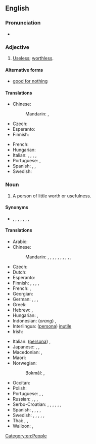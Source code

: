 {{also|good for nothing}}
==English==

===Pronunciation===
* {{audio|en-us-good-for-nothing.ogg|Audio (US)|lang=en}}

===Adjective===
{{en-adj|-}}

# {{lb|en|idiomatic}} [[useless|Useless]]; [[worthless]].

====Alternative forms====
* [[good for nothing]]

====Translations====
{{trans-top|useless, worthless}}
* Chinese:
*: Mandarin: {{t+|cmn|沒用}}, {{t+|cmn|没用|tr=méiyòng}}
* Czech: {{t+|cs|budižkničemu}}
* Esperanto: {{t|eo|sentaŭga}}
* Finnish: {{t+|fi|kelvoton}}
{{trans-mid}}
* French: {{t+|fr|bon à rien|m}}
* Hungarian: {{t+|hu|haszontalan}}
* Italian: {{t+|it|fannullone|m}}, {{t|it|buono a nulla|m}}, {{t+|it|pigro|m}}, {{t+|it|sfaccendato|m}}, {{t+|it|indolente|m}}
* Portuguese: {{t+|pt|inútil}}, {{t+|pt|imprestável}}
* Spanish: {{t|es|inútil}}, {{t|es|bueno para nada|m}}, {{t|es|buena para nada|f}}
* Swedish: {{t+|sv|oduglig}}
{{trans-bottom}}

===Noun===
{{en-noun|head=[[good]]-[[for]]-[[nothing]]}}

# A person of little worth or usefulness.

====Synonyms====
* {{l|en|ne'er-do-well}}, {{l|en|no-account}}, {{l|en|no-good}}, {{l|en|no-mark}}, {{l|en|nonentity}}, {{l|en|cipher}}, {{l|en|do-nothing}}, {{l|en|faineant}}

====Translations====
{{trans-top|person of little worth or usefulness}}
* Arabic: {{t-needed|ar}}
* Chinese:
*: Mandarin: {{t+|cmn|一無是處|sc=Hani}}, {{t+|cmn|一无是处|tr=yīwúshìchù|sc=Hani}}, {{t+|cmn|不稂不莠|tr=bùlángbùyǒu|sc=Hani}}, {{t+|cmn|窩囊|sc=Hani}}, {{t+|cmn|窝囊|tr=wōnang|sc=Hani}}, {{t+|cmn|沒出息|sc=Hani}}, {{t+|cmn|没出息|tr=méi chūxi|sc=Hani}}, {{t|cmn|玩兒鬧|sc=Hani}}, {{t|cmn|玩儿闹|tr=wánrnào|sc=Hani}}, {{t|cmn|不是東西|sc=Hani}}, {{t|cmn|不是东西|tr=bù shì dōngxi|sc=Hani}}
* Czech: {{t+|cs|budižkničemu|m}}
* Dutch: {{t+|nl|nietsnut|m|f}}
* Esperanto: {{t|eo|sentaŭgulo}}
* Finnish: {{t+|fi|nolla}}, {{t+|fi|hulttio}}, {{t|fi|hanttapuli}}, {{t+|fi|vätys}}, {{t|fi|tyhjäntoimittaja}}
* French: {{t+|fr|bon à rien|m}}, {{t+|fr|vaurien|m}}
* Georgian: {{t|ka|უვარგისი}}
* German: {{t+|de|Taugenichts|m}}, {{t+|de|Nichtsnutz|m}}, {{t|de|Herumtreiber}}, {{t+|de|Tunichtgut|m}}
* Greek: {{t+|el|χαραμοφάης|m}}
* Hebrew: {{t+|he|לא יוצלח|m|tr=Lo Yuts'lahh}}, {{t|he|חסר תועלת|m|tr=chasar thoeleth|sc=Hebr}}
* Hungarian: {{t+|hu|semmirekellő}}, {{t+|hu|haszontalan}}
* Indonesian: (''orang'') {{t+|id|brengsek}}, {{t+|id|sampah}}
* Interlingua: ([[persona]]) [[inutile]]
* Irish: {{t|ga|cúl-le-rath|m}}
{{trans-mid}}
* Italian: ([[persona]]) {{t+|it|inutile|f}}, {{t|it|buono a nulla|m}}
* Japanese: {{t|ja|碌でなし|tr=ろくでなし, rokudenashi}}, {{t|ja|仕様の無い|tr=しようのない, shiyō-no nai}}, {{t|ja|下らない|tr=くだらない, kudaranai}}
* Macedonian: {{t|mk|пацер|m|tr=pácer|sc=Cyrl}}, {{t|mk|бескорисен|m|tr=beskórisen|sc=Cyrl}}
* Maori: {{t|mi|kūrapa}}
* Norwegian:
*: Bokmål: {{t+|nb|døgenikt|m}}, {{t+|nb|drog|n}}
* Occitan: {{t+|oc|emplastre|m}}
* Polish: {{t+|pl|nicpoń|m}}
* Portuguese: {{t+|pt|inútil|m|f}}, {{t+|pt|imprestável|m|f}}, {{t+|pt|zero à esquerda|m}}
* Russian: {{t+|ru|никчёмный}}, {{t+|ru|бесполе́зный}}, {{t+|ru|никуды́шный}}, {{t+|ru|безде́льник|m}}
* Serbo-Croatian: {{t+|sh|ništarija|m}}, {{t+|sh|niškoristi|n}}, {{t+|sh|probisvijet|m}}, {{t+|sh|bitanga|f}}, {{t+|sh|zgubidan|m}}, {{t+|sh|klošar|m}}, {{t|sh|ljenčarija|f}}
* Spanish: {{t|es|inútil}}, {{t|es|bueno para nada|m}}, {{t|es|cero a la izquierda|m}}, {{t+|es|don nadie}}, {{t+|es|pelagatos}}
* Swedish: {{t+|sv|odugling|c}}, {{t+|sv|slashas|c}}, {{t+|sv|odåga|c}}, {{t+|sv|drönare|c}}, {{t+|sv|nolla|c}}, {{t+|sv|klantskalle|c}}
* Thai: {{t|th|คนคุ้มค่าน้อย}}, {{t|th|คนไม่มีประโยชน์}}, {{t|th|คนไร้ประโยชน์}}
* Walloon: {{t+|wa|rénnvåt|c}}, {{t+|wa|vårén|c}}
{{trans-bottom}}

[[Category:en:People]]